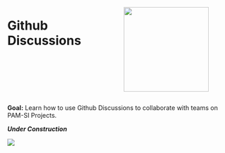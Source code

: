 ::: columns
::: {.column width="50%"}
# Github Discussions
:::

::: {.column width="50%"}
![](images/githubDiscussionsLogo.png){width=2in}
:::
:::

**Goal:** Learn how to use Github Discussions to collaborate with teams on PAM-SI Projects.

***Under Construction*** 


![](images/workInProgress.jpg)


